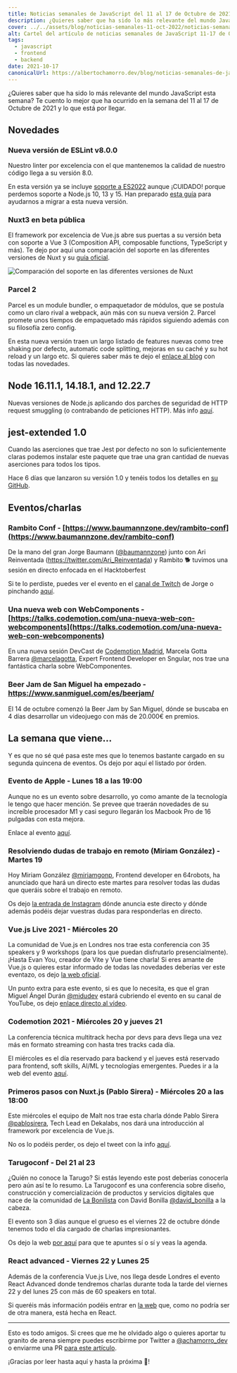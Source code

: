 ```yaml
---
title: Noticias semanales de JavaScript del 11 al 17 de Octubre de 2021
description: ¿Quieres saber que ha sido lo más relevante del mundo JavaScript esta semana? Te cuento lo mejor que ha ocurrido en la semana del 11 al 17 de Octubre de 2021.
cover: ../../assets/blog/noticias-semanales-11-oct-2022/noticias-semanales-11-oct-2022.png
alt: Cartel del artículo de noticias semanales de JavaScript 11-17 de Octubre de 2021
tags:
  - javascript
  - frontend
  - backend
date: 2021-10-17
canonicalUrl: https://albertochamorro.dev/blog/noticias-semanales-de-javascript-20211017
---
```


¿Quieres saber que ha sido lo más relevante del mundo JavaScript esta semana? Te cuento lo mejor que ha ocurrido en la semana del 11 al 17 de Octubre de 2021 y lo que está por llegar.

## Novedades

### Nueva versión de ESLint v8.0.0

Nuestro linter por excelencia con el que mantenemos la calidad de nuestro código llega a su versión 8.0.

En esta versión ya se incluye <u>soporte a ES2022</u> aunque ¡CUIDADO! porque perdemos soporte a Node.js 10, 13 y 15. Han preparado [esta guía](https://eslint.org/docs/8.0.0/user-guide/migrating-to-8.0.0) para ayudarnos a migrar a esta nueva versión.

### Nuxt3 en beta pública

El framework por excelencia de Vue.js abre sus puertas a su versión beta con soporte a Vue 3 (Composition API, composable functions, TypeScript y más). Te dejo por aquí una comparación del soporte en las diferentes versiones de Nuxt y su [guía oficial](https://v3.nuxtjs.org/).

<img
  src="https://res.cloudinary.com/dp1r5podd/image/upload/v1634488167/albertochamorro.dev/noticias-semanales-javascript/nuxt-comparacion-soporte_vjwfei.webp"
  alt="Comparación del soporte en las diferentes versiones de Nuxt"
/>

### Parcel 2

Parcel es un module bundler, o empaquetador de módulos, que se postula como un claro rival a webpack, aún más con su nueva versión 2. Parcel promete unos tiempos de empaquetado más rápidos siguiendo además con su filosofía zero config.

En esta nueva versión traen un largo listado de features nuevas como tree shaking por defecto, automatic code splitting, mejoras en su caché y su hot reload y un largo etc. Si quieres saber más te dejo el [enlace al blog](https://parceljs.org/blog/v2/) con todas las novedades.

## Node 16.11.1, 14.18.1, and 12.22.7

Nuevas versiones de Node.js aplicando dos parches de seguridad de HTTP request smuggling (o contrabando de peticiones HTTP). Más info [aquí](https://Node.js.org/en/blog/vulnerability/oct-2021-security-releases/).

## jest-extended 1.0

Cuando las aserciones que trae Jest por defecto no son lo suficientemente claras podemos instalar este paquete que trae una gran cantidad de nuevas aserciones para todos los tipos.

Hace 6 días que lanzaron su versión 1.0 y tenéis todos los detalles en [su GitHub](https://github.com/jest-community/jest-extended).

## Eventos/charlas

### Rambito Conf - [https://www.baumannzone.dev/rambito-conf](https://www.baumannzone.dev/rambito-conf)

De la mano del gran Jorge Baumann ([@baumannzone](https://twitter.com/baumannzone)) junto con Ari Reinventada (https://twitter.com/Ari_Reinventada) y Rambito 🐕 tuvimos una sesión en directo enfocada en el Hacktoberfest

Si te lo perdiste, puedes ver el evento en el [canal de Twitch](https://www.twitch.tv/baumannzone/videos) de Jorge o pinchando [aquí](https://www.twitch.tv/videos/1173814357).

### Una nueva web con WebComponents - [https://talks.codemotion.com/una-nueva-web-con-webcomponents](https://talks.codemotion.com/una-nueva-web-con-webcomponents)

En una nueva sesión DevCast de [Codemotion Madrid](https://twitter.com/CodemoMadrid), Marcela Gotta Barrera [@marcelagotta](https://twitter.com/marcelagotta), Expert Frontend Developer en Sngular, nos trae una fantástica charla sobre WebComponentes.

### Beer Jam de San Miguel ha empezado - https://www.sanmiguel.com/es/beerjam/

El 14 de octubre comenzó la Beer Jam by San Miguel, dónde se buscaba en 4 días desarrollar un videojuego con más de 20.000€ en premios.

## La semana que viene...

Y es que no sé qué pasa este mes que lo tenemos bastante cargado en su segunda quincena de eventos. Os dejo por aquí el listado por órden.

### Evento de Apple - Lunes 18 a las 19:00

Aunque no es un evento sobre desarrollo, yo como amante de la tecnología le tengo que hacer mención. Se prevee que traerán novedades de su increíble procesador M1 y casi seguro llegarán los Macbook Pro de 16 pulgadas con esta mejora.

Enlace al evento [aquí](https://www.apple.com/es/apple-events/).

### Resolviendo dudas de trabajo en remoto (Miriam González) - Martes 19

Hoy Miriam González [@miriamgonp](https://twitter.com/miriamgonp), Frontend developer en 64robots, ha anunciado que hará un directo este martes para resolver todas las dudas que queráis sobre el trabajo en remoto.

Os dejo [la entrada de Instagram](https://www.instagram.com/p/CVIcM1cDg7G/) dónde anuncia este directo y dónde además podéis dejar vuestras dudas para responderlas en directo.

### Vue.js Live 2021 - Miércoles 20

La comunidad de Vue.js en Londres nos trae esta conferencia con 35 speakers y 9 workshops (para los que puedan disfrutarlo presencialmente). ¡Hasta Evan You, creador de Vite y Vue tiene charla! Si eres amante de Vue.js o quieres estar informado de todas las novedades deberías ver este eventazo, os dejo [la web oficial](https://vuejslive.com/).

Un punto extra para este evento, si es que lo necesita, es que el gran Miguel Ángel Durán [@midudev](https://twitter.com/midudev) estará cubriendo el evento en su canal de YouTube, os dejo [enlace directo al vídeo](https://www.youtube.com/watch?v=ahupn-ogcSo).

### Codemotion 2021 - Miércoles 20 y jueves 21

La conferencia técnica multitrack hecha por devs para devs llega una vez más en formato streaming con hasta tres tracks cada día.

El miércoles es el día reservado para backend y el jueves está reservado para frontend, soft skills, AI/ML y tecnologías emergentes. Puedes ir a la web del evento [aquí](https://events.codemotion.com/conferences/online/2021/online-tech-conference-spanish-edition-autumn).

### Primeros pasos con Nuxt.js (Pablo Sirera) - Miércoles 20 a las 18:00

Este miércoles el equipo de Malt nos trae esta charla dónde Pablo Sirera [@pablosirera](https://twitter.com/pablosirera), Tech Lead en Dekalabs, nos dará una introducción al framework por excelencia de Vue.js.

No os lo podéis perder, os dejo el tweet con la info [aquí](https://twitter.com/pablosirera/status/1448695706571640833).

### Tarugoconf - Del 21 al 23

¿Quién no conoce la Tarugo? Si estás leyendo este post deberías conocerla pero aún así te lo resumo. La Tarugoconf es una conferencia sobre diseño, construcción y comercialización de productos y servicios digitales que nace de la comunidad de [La Bonilista](https://www.bonilista.com/) con David Bonilla [@david_bonilla](https://twitter.com/david_bonilla) a la cabeza.

El evento son 3 días aunque el grueso es el viernes 22 de octubre dónde tenemos todo el día cargado de charlas impresionantes.

Os dejo la web [por aquí](https://www.tarugoconf.com/) para que te apuntes sí o sí y veas la agenda.

### React advanced - Viernes 22 y Lunes 25

Además de la conferencia Vue.js Live, nos llega desde Londres el evento React Advanced donde tendremos charlas durante toda la tarde del viernes 22 y del lunes 25 con más de 60 speakers en total.

Si queréis más información podéis entrar en [la web](https://reactadvanced.com) que, como no podría ser de otra manera, está hecha en React.

---

Esto es todo amigos. Si crees que me he olvidado algo o quieres aportar tu granito de arena siempre puedes escribirme por Twitter a [@achamorro_dev](https://twitter.com/achamorro_dev) o enviarme una PR [para este artículo](https://github.com/achamorro-dev/albertochamorro.dev/blob/main/content/articles/noticias-semanales-de-javascript-20211017.md).

¡Gracias por leer hasta aquí y hasta la próxima 👋!

